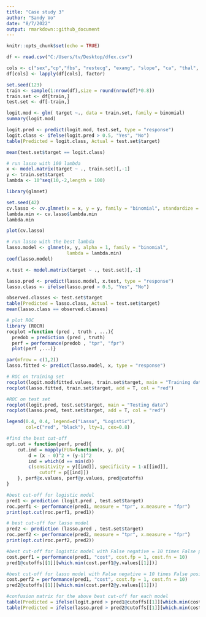 ---
title: "Case study 3"
author: "Sandy Vo"
date: "8/7/2022"
output: rmarkdown::github_document
---

```{r setup, include=FALSE}
knitr::opts_chunk$set(echo = TRUE)
```

```{r}
df <- read.csv("C:/Users/tv/Desktop/dfex.csv")
```

```{r}
cols <- c("sex","cp","fbs", "restecg", "exang", "slope", "ca", "thal", "target")
df[cols] <- lapply(df[cols], factor)

```

```{r}
set.seed(123)
train <- sample(1:nrow(df),size = round(nrow(df)*0.8))
train.set <- df[train,]
test.set <- df[-train,]
```

```{r}
logit.mod <- glm( target ~., data = train.set, family = binomial)
summary(logit.mod)
```

```{r}
logit.pred <- predict(logit.mod, test.set, type = "response")
logit.class <- ifelse(logit.pred > 0.5, "Yes", "No")
table(Predicted = logit.class, Actual = test.set$target)

mean(test.set$target == logit.class)
```




```{r} 
# run lasso with 100 lambda
x <- model.matrix(target ~ ., train.set)[,-1]
y <- train.set$target
lambda <- 10^seq(10,-2,length = 100)
```

```{r}
library(glmnet)

```


```{r}
set.seed(42)
cv.lasso <- cv.glmnet(x = x, y = y, family = "binomial", standardize = T, alpha = 1, lambda = lambda, type.measure = "class")
lambda.min <- cv.lasso$lambda.min
lambda.min
```

```{r}
plot(cv.lasso)
```


```{r} 
# run lasso with the best lambda
lasso.model <- glmnet(x, y, alpha = 1, family = "binomial",
                      lambda = lambda.min)
coef(lasso.model)

```


```{r}
x.test <- model.matrix(target ~ ., test.set)[,-1]

lasso.pred <- predict(lasso.model, x.test, type = "response")
lasso.class <- ifelse(lasso.pred > 0.5, "Yes", "No")
```

```{r}
observed.classes <- test.set$target
table(Predicted = lasso.class, Actual = test.set$target)
mean(lasso.class == observed.classes)
```

```{r}
# plot ROC
library (ROCR)
rocplot =function (pred , truth , ...){
  predob = prediction (pred , truth)
  perf = performance(predob , "tpr", "fpr")
  plot(perf ,...)}
```

```{r}
par(mfrow = c(1,2))
lasso.fitted <- predict(lasso.model, x, type = "response")

# ROC on training set
rocplot(logit.mod$fitted.values, train.set$target, main = "Training data")
rocplot(lasso.fitted, train.set$target, add = T, col = "red")

#ROC on test set
rocplot(logit.pred, test.set$target, main = "Testing data")
rocplot(lasso.pred, test.set$target, add = T, col = "red")

legend(0.4, 0.4, legend=c("Lasso", "Logistic"),
       col=c("red", "black"), lty=1, cex=0.8)
```

```{r}
#find the best cut-off
opt.cut = function(perf, pred){
    cut.ind = mapply(FUN=function(x, y, p){
        d = (x - 0)^2 + (y-1)^2
        ind = which(d == min(d))
        c(sensitivity = y[[ind]], specificity = 1-x[[ind]], 
            cutoff = p[[ind]])
    }, perf@x.values, perf@y.values, pred@cutoffs)
}

```


```{r}
#best cut-off for logistic model
pred1 <- prediction (logit.pred , test.set$target)
roc.perf1 <- performance(pred1, measure = "tpr", x.measure = "fpr")
print(opt.cut(roc.perf1, pred1))
```

```{r}
# best cut-off for lasso model
pred2 <- prediction (lasso.pred , test.set$target)
roc.perf2 <- performance(pred2, measure = "tpr", x.measure = "fpr")
print(opt.cut(roc.perf2, pred2))
```




```{r}
#best cut-off for logistic model with False negative = 10 times False positve
cost.perf1 = performance(pred1, "cost", cost.fp = 1, cost.fn = 10)
pred1@cutoffs[[1]][which.min(cost.perf1@y.values[[1]])]

#best cut-off for lasso model with False negative = 10 times False positve
cost.perf2 = performance(pred1, "cost", cost.fp = 1, cost.fn = 10)
pred2@cutoffs[[1]][which.min(cost.perf2@y.values[[1]])]

```


```{r}
#confusion matrix for the above best cut-off for each model
table(Predicted = ifelse(logit.pred > pred1@cutoffs[[1]][which.min(cost.perf1@y.values[[1]])], "Yes", "No"), Actual = test.set$target)
table(Predicted = ifelse(lasso.pred > pred2@cutoffs[[1]][which.min(cost.perf1@y.values[[1]])], "Yes", "No"), Actual = test.set$target)

```



